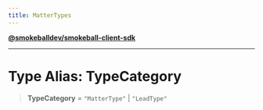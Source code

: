 ```yaml
---
title: MatterTypes
---
```

[**@smokeballdev/smokeball-client-sdk**](./../../../../README)

***

# Type Alias: TypeCategory

> **TypeCategory** = `"MatterType"` \| `"LeadType"`
